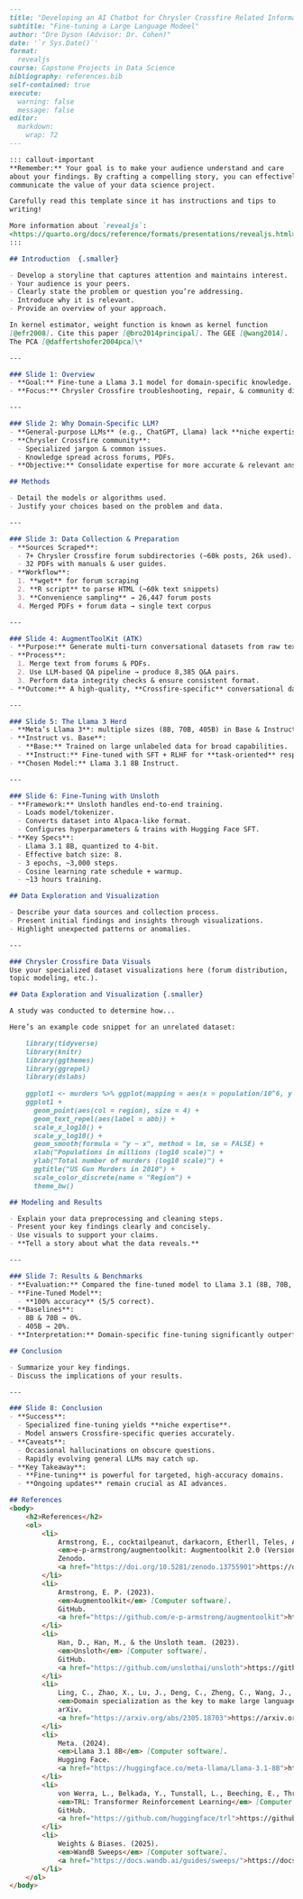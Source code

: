 ```markdown
---
title: "Developing an AI Chatbot for Chrysler Crossfire Related Information Using LLaMA and Synthetic Data"
subtitle: "Fine-tuning a Large Language Modeel"
author: "Dre Dyson (Advisor: Dr. Cohen)"
date: '`r Sys.Date()`'
format:
  revealjs
course: Capstone Projects in Data Science
bibliography: references.bib
self-contained: true
execute: 
  warning: false
  message: false
editor: 
  markdown: 
    wrap: 72
---

::: callout-important
**Remember:** Your goal is to make your audience understand and care
about your findings. By crafting a compelling story, you can effectively
communicate the value of your data science project.

Carefully read this template since it has instructions and tips to
writing!

More information about `revealjs`:
<https://quarto.org/docs/reference/formats/presentations/revealjs.html>
:::

## Introduction  {.smaller}

- Develop a storyline that captures attention and maintains interest.
- Your audience is your peers.
- Clearly state the problem or question you’re addressing.
- Introduce why it is relevant.
- Provide an overview of your approach.

In kernel estimator, weight function is known as kernel function
[@efr2008]. Cite this paper [@bro2014principal]. The GEE [@wang2014].
The PCA [@daffertshofer2004pca]\*

---

### Slide 1: Overview
- **Goal:** Fine-tune a Llama 3.1 model for domain-specific knowledge.  
- **Focus:** Chrysler Crossfire troubleshooting, repair, & community discussions.

---

### Slide 2: Why Domain-Specific LLM?
- **General-purpose LLMs** (e.g., ChatGPT, Llama) lack **niche expertise**.
- **Chrysler Crossfire community**:
  - Specialized jargon & common issues.
  - Knowledge spread across forums, PDFs.
- **Objective:** Consolidate expertise for more accurate & relevant answers.

## Methods

- Detail the models or algorithms used.
- Justify your choices based on the problem and data.

---

### Slide 3: Data Collection & Preparation
- **Sources Scraped**:
  - 7+ Chrysler Crossfire forum subdirectories (~60k posts, 26k used).
  - 32 PDFs with manuals & user guides.
- **Workflow**:
  1. **wget** for forum scraping
  2. **R script** to parse HTML (~60k text snippets)
  3. **Convenience sampling** → 26,447 forum posts
  4. Merged PDFs + forum data → single text corpus

---

### Slide 4: AugmentToolKit (ATK)
- **Purpose:** Generate multi-turn conversational datasets from raw text.
- **Process**:
  1. Merge text from forums & PDFs.
  2. Use LLM-based QA pipeline → produce 8,385 Q&A pairs.
  3. Perform data integrity checks & ensure consistent format.
- **Outcome:** A high-quality, **Crossfire-specific** conversational dataset.

---

### Slide 5: The Llama 3 Herd
- **Meta’s Llama 3**: multiple sizes (8B, 70B, 405B) in Base & Instruct variants.
- **Instruct vs. Base**:
  - **Base:** Trained on large unlabeled data for broad capabilities.
  - **Instruct:** Fine-tuned with SFT + RLHF for **task-oriented** responses.
- **Chosen Model:** Llama 3.1 8B Instruct.

---

### Slide 6: Fine-Tuning with Unsloth
- **Framework:** Unsloth handles end-to-end training.
  - Loads model/tokenizer.
  - Converts dataset into Alpaca-like format.
  - Configures hyperparameters & trains with Hugging Face SFT.
- **Key Specs**:
  - Llama 3.1 8B, quantized to 4-bit.
  - Effective batch size: 8.
  - 3 epochs, ~3,000 steps.
  - Cosine learning rate schedule + warmup.
  - ~13 hours training.

## Data Exploration and Visualization

- Describe your data sources and collection process.
- Present initial findings and insights through visualizations.
- Highlight unexpected patterns or anomalies.

---

### Chrysler Crossfire Data Visuals
Use your specialized dataset visualizations here (forum distribution,
topic modeling, etc.).

## Data Exploration and Visualization {.smaller}

A study was conducted to determine how...

Here’s an example code snippet for an unrelated dataset:

    library(tidyverse)
    library(knitr)
    library(ggthemes)
    library(ggrepel)
    library(dslabs)
    
    ggplot1 <- murders %>% ggplot(mapping = aes(x = population/10^6, y = total)) 
    ggplot1 +
      geom_point(aes(col = region), size = 4) +
      geom_text_repel(aes(label = abb)) +
      scale_x_log10() +
      scale_y_log10() +
      geom_smooth(formula = "y ~ x", method = lm, se = FALSE) +
      xlab("Populations in millions (log10 scale)") + 
      ylab("Total number of murders (log10 scale)") +
      ggtitle("US Gun Murders in 2010") +
      scale_color_discrete(name = "Region") +
      theme_bw()

## Modeling and Results

- Explain your data preprocessing and cleaning steps.
- Present your key findings clearly and concisely.
- Use visuals to support your claims.
- **Tell a story about what the data reveals.**

---

### Slide 7: Results & Benchmarks
- **Evaluation:** Compared the fine-tuned model to Llama 3.1 (8B, 70B, 405B) on 5 Crossfire-specific questions.
- **Fine-Tuned Model**:  
  - **100% accuracy** (5/5 correct).
- **Baselines**:
  - 8B & 70B → 0%.
  - 405B → 20%.
- **Interpretation:** Domain-specific fine-tuning significantly outperforms general-purpose models.

## Conclusion

- Summarize your key findings.
- Discuss the implications of your results.

---

### Slide 8: Conclusion
- **Success**:
  - Specialized fine-tuning yields **niche expertise**.
  - Model answers Crossfire-specific queries accurately.
- **Caveats**:
  - Occasional hallucinations on obscure questions.
  - Rapidly evolving general LLMs may catch up.
- **Key Takeaway**:
  - **Fine-tuning** is powerful for targeted, high-accuracy domains.
  - **Ongoing updates** remain crucial as AI advances.

## References
<body>
    <h2>References</h2>
    <ol>
        <li>
            Armstrong, E., cocktailpeanut, darkacorn, Etherll, Teles, A. (afterSt0rm), abasgames, juanjopc, & RyanGreenup. (2024). 
            <em>e-p-armstrong/augmentoolkit: Augmentoolkit 2.0 (Version 2.0.0)</em> [Computer software]. 
            Zenodo. 
            <a href="https://doi.org/10.5281/zenodo.13755901">https://doi.org/10.5281/zenodo.13755901</a>
        </li>
        <li>
            Armstrong, E. P. (2023). 
            <em>Augmentoolkit</em> [Computer software]. 
            GitHub. 
            <a href="https://github.com/e-p-armstrong/augmentoolkit">https://github.com/e-p-armstrong/augmentoolkit</a>
        </li>
        <li>
            Han, D., Han, M., & the Unsloth team. (2023). 
            <em>Unsloth</em> [Computer software]. 
            GitHub. 
            <a href="https://github.com/unslothai/unsloth">https://github.com/unslothai/unsloth</a>
        </li>
        <li>
            Ling, C., Zhao, X., Lu, J., Deng, C., Zheng, C., Wang, J., … Zhao, L. (2024). 
            <em>Domain specialization as the key to make large language models disruptive: A comprehensive survey</em> [Preprint]. 
            arXiv. 
            <a href="https://arxiv.org/abs/2305.18703">https://arxiv.org/abs/2305.18703</a>
        </li>
        <li>
            Meta. (2024). 
            <em>Llama 3.1 8B</em> [Computer software]. 
            Hugging Face. 
            <a href="https://huggingface.co/meta-llama/Llama-3.1-8B">https://huggingface.co/meta-llama/Llama-3.1-8B</a>
        </li>
        <li>
            von Werra, L., Belkada, Y., Tunstall, L., Beeching, E., Thrush, T., Lambert, N., Huang, S., Rasul, K., & Gallouédec, Q. (2020). 
            <em>TRL: Transformer Reinforcement Learning</em> [Computer software]. 
            GitHub. 
            <a href="https://github.com/huggingface/trl">https://github.com/huggingface/trl</a>
        </li>
        <li>
            Weights & Biases. (2025). 
            <em>WandB Sweeps</em> [Computer software]. 
            <a href="https://docs.wandb.ai/guides/sweeps/">https://docs.wandb.ai/guides/sweeps/</a>
        </li>
    </ol>
</body>
```

